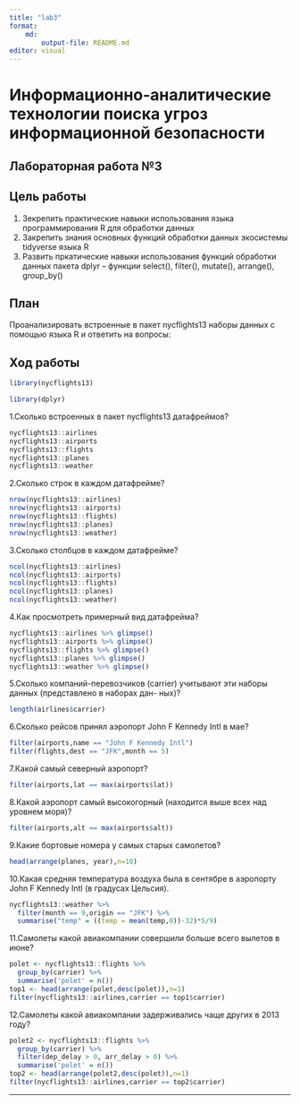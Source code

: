 ---
title: "lab3"
format: 
    md:
        output-file: README.md
editor: visual
---

# Информационно-аналитические технологии поиска угроз информационной безопасности

## Лабораторная работа №3

## Цель работы

1.  Зекрепить практические навыки использования языка программирования R для обработки данных
2.  Закрепить знания основных функций обработки данных экосистемы tidyverse языка R
3.  Развить пркатические навыки использования функций обработки данных пакета dplyr -- функции select(), filter(), mutate(), arrange(), group_by()

## План

Проанализировать встроенные в пакет nycflights13 наборы данных с помощью языка R и ответить на вопросы:

## Ход работы

```{r}
library(nycflights13)
```

```{r}
library(dplyr)
```

1.Сколько встроенных в пакет nycflights13 датафреймов?

```{r}
nycflights13::airlines
nycflights13::airports
nycflights13::flights
nycflights13::planes
nycflights13::weather
```

2.Сколько строк в каждом датафрейме?

```{r}
nrow(nycflights13::airlines)
nrow(nycflights13::airports)
nrow(nycflights13::flights)
nrow(nycflights13::planes)
nrow(nycflights13::weather)
```

3.Сколько столбцов в каждом датафрейме?

```{r}
ncol(nycflights13::airlines)
ncol(nycflights13::airports)
ncol(nycflights13::flights)
ncol(nycflights13::planes)
ncol(nycflights13::weather)
```

4.Как просмотреть примерный вид датафрейма?

```{r}
nycflights13::airlines %>% glimpse()
nycflights13::airports %>% glimpse()
nycflights13::flights %>% glimpse()
nycflights13::planes %>% glimpse()
nycflights13::weather %>% glimpse()
```

5.Сколько компаний-перевозчиков (carrier) учитывают эти наборы данных (представлено в наборах дан- ных)?

```{r}
length(airlines$carrier)
```

6.Сколько рейсов принял аэропорт John F Kennedy Intl в мае?

```{r}
filter(airports,name == "John F Kennedy Intl")
filter(flights,dest == "JFK",month == 5)
```

7.Какой самый северный аэропорт?

```{r}
filter(airports,lat == max(airports$lat))
```

8.Какой аэропорт самый высокогорный (находится выше всех над уровнем моря)?

```{r}
filter(airports,alt == max(airports$alt))
```

9.Какие бортовые номера у самых старых самолетов?

```{r}
head(arrange(planes, year),n=10)

```

10.Какая средняя температура воздуха была в сентябре в аэропорту John F Kennedy Intl (в градусах Цельсия).

```{r}
nycflights13::weather %>%
  filter(month == 9,origin == "JFK") %>%
  summarise("temp" = ((temp = mean(temp,0))-32)*5/9)
```

11.Самолеты какой авиакомпании совершили больше всего вылетов в июне?

```{r}
polet <- nycflights13::flights %>%
  group_by(carrier) %>%
  summarise('polet' = n())
top1 <- head(arrange(polet,desc(polet)),n=1)
filter(nycflights13::airlines,carrier == top1$carrier)
```

12.Самолеты какой авиакомпании задерживались чаще других в 2013 году?

```{r}
polet2 <- nycflights13::flights %>%
  group_by(carrier) %>%
  filter(dep_delay > 0, arr_delay > 0) %>%
  summarise('polet' = n())
top2 <- head(arrange(polet2,desc(polet)),n=1)
filter(nycflights13::airlines,carrier == top2$carrier)
```

------------------------------------------------------------------------

## 
